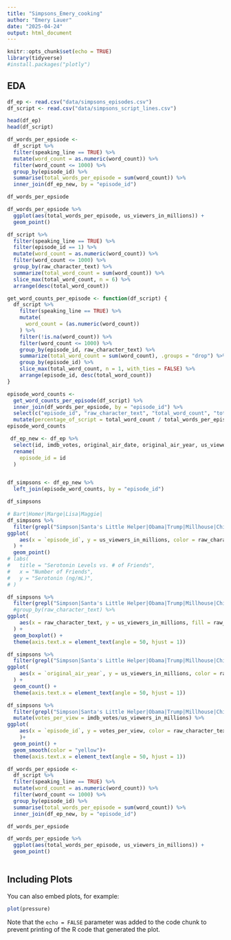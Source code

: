 ```yaml
---
title: "Simpsons_Emery_cooking"
author: "Emery Lauer"
date: "2025-04-24"
output: html_document
---
```


```r
knitr::opts_chunk$set(echo = TRUE)
library(tidyverse)
#install.packages("plotly")
```

## EDA

```r
df_ep <- read.csv("data/simpsons_episodes.csv")
df_script <- read.csv("data/simpsons_script_lines.csv")

head(df_ep)
head(df_script)

```

```r
df_words_per_epsiode <-
  df_script %>% 
  filter(speaking_line == TRUE) %>% 
  mutate(word_count = as.numeric(word_count)) %>%
  filter(word_count <= 1000) %>% 
  group_by(episode_id) %>% 
  summarise(total_words_per_episode = sum(word_count)) %>% 
  inner_join(df_ep_new, by = "episode_id")

df_words_per_epsiode

df_words_per_epsiode %>%
  ggplot(aes(total_words_per_episode, us_viewers_in_millions)) +
  geom_point()
```

```r
df_script %>%
  filter(speaking_line == TRUE) %>% 
  filter(episode_id == 1) %>% 
  mutate(word_count = as.numeric(word_count)) %>% 
  filter(word_count <= 1000) %>% 
  group_by(raw_character_text) %>% 
  summarize(total_word_count = sum(word_count)) %>% 
  slice_max(total_word_count, n = 6) %>% 
  arrange(desc(total_word_count))

```

```r
get_word_counts_per_episode <- function(df_script) {
  df_script %>%
    filter(speaking_line == TRUE) %>%
    mutate(
      word_count = (as.numeric(word_count))
    ) %>%
    filter(!is.na(word_count)) %>%
    filter(word_count <= 1000) %>% 
    group_by(episode_id, raw_character_text) %>%
    summarize(total_word_count = sum(word_count), .groups = "drop") %>%
    group_by(episode_id) %>%
    slice_max(total_word_count, n = 1, with_ties = FALSE) %>%
    arrange(episode_id, desc(total_word_count))
}

episode_word_counts <- 
  get_word_counts_per_episode(df_script) %>% 
  inner_join(df_words_per_epsiode, by = "episode_id") %>% 
  select(c("episode_id", "raw_character_text", "total_word_count", "total_words_per_episode")) %>% 
  mutate(percentage_of_script = total_word_count / total_words_per_episode)
episode_word_counts

```

```r
 df_ep_new <- df_ep %>% 
  select(id, imdb_votes, original_air_date, original_air_year, us_viewers_in_millions, views) %>% 
  rename(
    episode_id = id
  )


df_simpsons <- df_ep_new %>%
  left_join(episode_word_counts, by = "episode_id")

df_simpsons
```

```r
# Bart|Homer|Marge|Lisa|Maggie|
df_simpsons %>% 
  filter(grepl("Simpson|Santa's Little Helper|Obama|Trump|Millhouse|Chief Wiggum", raw_character_text)) %>% 
ggplot(
    aes(x = `episode_id`, y = us_viewers_in_millions, color = raw_character_text)
  ) +
  geom_point() 
# labs(
#   title = "Serotonin Levels vs. # of Friends",
#   x = "Number of Friends",
#   y = "Serotonin (ng/mL)",
# )
```

```r
df_simpsons %>% 
  filter(grepl("Simpson|Santa's Little Helper|Obama|Trump|Millhouse|Chief Wiggum", raw_character_text)) %>% 
  #group_by(raw_character_text) %>% 
ggplot(
    aes(x = raw_character_text, y = us_viewers_in_millions, fill = raw_character_text)
  ) +
  geom_boxplot() +
  theme(axis.text.x = element_text(angle = 50, hjust = 1))
```

```r
df_simpsons %>% 
  filter(grepl("Simpson|Santa's Little Helper|Obama|Trump|Millhouse|Chief Wiggum", raw_character_text)) %>% 
ggplot(
    aes(x = `original_air_year`, y = us_viewers_in_millions, color = raw_character_text)
  ) +
  geom_count() +
  theme(axis.text.x = element_text(angle = 50, hjust = 1))
```

```r
df_simpsons %>% 
  filter(grepl("Simpson|Santa's Little Helper|Obama|Trump|Millhouse|Chief Wiggum", raw_character_text)) %>% 
  mutate(votes_per_view = imdb_votes/us_viewers_in_millions) %>% 
ggplot(
    aes(x = `episode_id`, y = votes_per_view, color = raw_character_text)
    )+
  geom_point() +
  geom_smooth(color = "yellow")+
  theme(axis.text.x = element_text(angle = 50, hjust = 1))
```

```r
df_words_per_epsiode <-
  df_script %>% 
  filter(speaking_line == TRUE) %>% 
  mutate(word_count = as.numeric(word_count)) %>%
  filter(word_count <= 1000) %>% 
  group_by(episode_id) %>% 
  summarise(total_words_per_episode = sum(word_count)) %>% 
  inner_join(df_ep_new, by = "episode_id")

df_words_per_epsiode

df_words_per_epsiode %>%
  ggplot(aes(total_words_per_episode, us_viewers_in_millions)) +
  geom_point()
  
```

## Including Plots

You can also embed plots, for example:

```r
plot(pressure)
```

Note that the `echo = FALSE` parameter was added to the code chunk to prevent printing of the R code that generated the plot.

